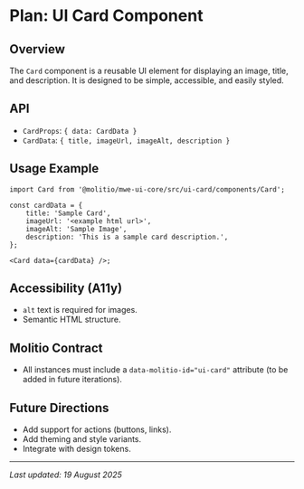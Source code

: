 # Plan: UI Card Component

## Overview

The `Card` component is a reusable UI element for displaying an image, title, and description. It is designed to be simple, accessible, and easily styled.

## API

-   `CardProps`: `{ data: CardData }`
-   `CardData`: `{ title, imageUrl, imageAlt, description }`

## Usage Example

```tsx
import Card from '@molitio/mwe-ui-core/src/ui-card/components/Card';

const cardData = {
    title: 'Sample Card',
    imageUrl: '<example html url>',
    imageAlt: 'Sample Image',
    description: 'This is a sample card description.',
};

<Card data={cardData} />;
```

<!-- Source code link removed to avoid broken link. Add a public URL if available. -->

## Accessibility (A11y)

-   `alt` text is required for images.
-   Semantic HTML structure.

## Molitio Contract

-   All instances must include a `data-molitio-id="ui-card"` attribute (to be added in future iterations).

## Future Directions

-   Add support for actions (buttons, links).
-   Add theming and style variants.
-   Integrate with design tokens.

---

_Last updated: 19 August 2025_
